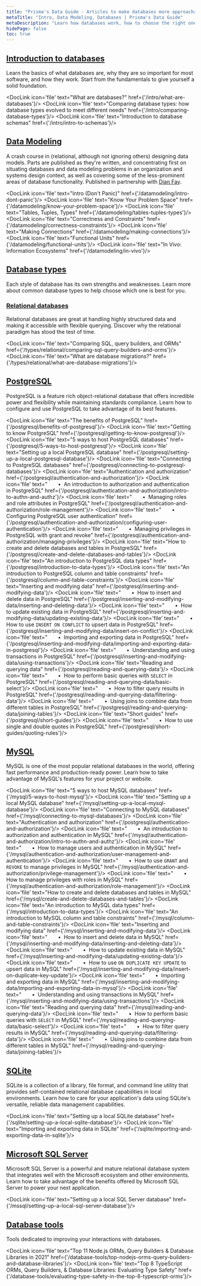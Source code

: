```yaml
---
title: "Prisma's Data Guide - Articles to make databases more approachable"
metaTitle: "Intro, Data Modeling, Databases | Prisma's Data Guide"
metaDescription: "Learn how databases work, how to choose the right one, and how to use databases with your applications to their full potential."
hidePage: false
toc: true
---
```


## [Introduction to databases](/intro) 
Learn the basics of what databases are, why they are so important for most software, and how they work.  Start from the fundamentals to give yourself a solid foundation.

<DocLink icon='file' text="What are databases?" href={'/intro/what-are-databases'}/>
<DocLink icon='file' text="Comparing database types: how database types evolved to meet different needs" href={'/intro/comparing-database-types'}/>
<DocLink icon='file' text="Introduction to database schemas" href={'/intro/intro-to-schemas'}/>

## [Data Modeling](/datamodeling)

A crash course in (relational, although not ignoring others) designing data models. Parts are published as they're written, and concentrating first on situating databases and data modeling problems in an organization and systems design context, as well as covering some of the less-prominent areas of database functionality. Published in partnership with [Dian Fay](https://twitter.com/dianmfay?lang=en).

<DocLink icon='file' text="Intro (Don't Panic)" href={'/datamodeling/intro-dont-panic'}/>
<DocLink icon='file' text="Know Your Problem Space" href={'/datamodeling/know-your-problem-space'}/>
<DocLink icon='file' text="Tables, Tuples, Types" href={'/datamodeling/tables-tuples-types'}/>
<DocLink icon='file' text="Correctness and Constraints" href={'/datamodeling/correctness-constraints'}/>
<DocLink icon='file' text="Making Connections" href={'/datamodeling/making-connections'}/>
<DocLink icon='file' text="Functional Units" href={'/datamodeling/functional-units'}/>
<DocLink icon='file' text="In Vivo: Information Ecosystems" href={'/datamodeling/in-vivo'}/>

## [Database types](/types)

Each style of database has its own strengths and weaknesses.  Learn more about common database types to help choose which one is best for you.

### [Relational databases](/types/relational)

Relational databases are great at handling highly structured data and making it accessible with flexible querying.  Discover why the relational paradigm has stood the test of time.

<DocLink icon='file' text="Comparing SQL, query builders, and ORMs" href={'/types/relational/comparing-sql-query-builders-and-orms'}/>
<DocLink icon='file' text="What are database migrations?" href={'/types/relational/what-are-database-migrations'}/>

## [PostgreSQL](/postgresql)

PostgreSQL is a feature rich object-relational database that offers incredible power and flexibility while maintaining standards compliance.  Learn how to configure and use PostgreSQL to take advantage of its best features.

<DocLink icon='file' text="The benefits of PostgreSQL" href={'/postgresql/benefits-of-postgresql'}/>
<DocLink icon='file' text="Getting to know PostgreSQL" href={'/postgresql/getting-to-know-postgresql'}/>
<DocLink icon='file' text="5 ways to host PostgreSQL databases" href={'/postgresql/5-ways-to-host-postgresql'}/>
<DocLink icon='file' text="Setting up a local PostgreSQL database" href={'/postgresql/setting-up-a-local-postgresql-database'}/>
<DocLink icon='file' text="Connecting to PostgreSQL databases" href={'/postgresql/connecting-to-postgresql-databases'}/>
<DocLink icon='file' text="Authentication and authorization" href={'/postgresql/authentication-and-authorization'}/>
<DocLink icon='file' text="&emsp;&emsp;&bull;&nbsp; An introduction to authorization and authentication in PostgreSQL" href={'/postgresql/authentication-and-authorization/intro-to-authn-and-authz'}/>
<DocLink icon='file' text="&emsp;&emsp;&bull;&nbsp; Managing roles and role attributes in PostgreSQL" href={'/postgresql/authentication-and-authorization/role-management'}/>
<DocLink icon='file' text="&emsp;&emsp;&bull;&nbsp; Configuring PostgreSQL user authentication" href={'/postgresql/authentication-and-authorization/configuring-user-authentication'}/>
<DocLink icon='file' text="&emsp;&emsp;&bull;&nbsp; Managing privileges in PostgreSQL with grant and revoke" href={'/postgresql/authentication-and-authorization/managing-privileges'}/>
<DocLink icon='file' text="How to create and delete databases and tables in PostgreSQL" href={'/postgresql/create-and-delete-databases-and-tables'}/>
<DocLink icon='file' text="An introduction to PostgreSQL data types" href={'/postgresql/introduction-to-data-types'}/>
<DocLink icon='file' text="An introduction to PostgreSQL column and table constraints" href={'/postgresql/column-and-table-constraints'}/>
<DocLink icon='file' text="Inserting and modifying data" href={'/postgresql/inserting-and-modifying-data'}/>
<DocLink icon='file' text="&emsp;&emsp;&bull;&nbsp; How to insert and delete data in PostgreSQL" href={'/postgresql/inserting-and-modifying-data/inserting-and-deleting-data'}/>
<DocLink icon='file' text="&emsp;&emsp;&bull;&nbsp; How to update existing data in PostgreSQL" href={'/postgresql/inserting-and-modifying-data/updating-existing-data'}/>
<DocLink icon='file' text="&emsp;&emsp;&bull;&nbsp; How to use `INSERT ON CONFLICT` to upsert data in PostgreSQL" href={'/postgresql/inserting-and-modifying-data/insert-on-conflict'}/>
<DocLink icon='file' text="&emsp;&emsp;&bull;&nbsp; Importing and exporting data in PostgreSQL" href={'/postgresql/inserting-and-modifying-data/importing-and-exporting-data-in-postgresql'}/>
<DocLink icon='file' text="&emsp;&emsp;&bull;&nbsp; Understanding and using transactions in PostgreSQL" href={'/postgresql/inserting-and-modifying-data/using-transactions'}/>
<DocLink icon='file' text="Reading and querying data" href={'/postgresql/reading-and-querying-data'}/>
<DocLink icon='file' text="&emsp;&emsp;&bull;&nbsp; How to perform basic queries with `SELECT` in PostgreSQL" href={'/postgresql/reading-and-querying-data/basic-select'}/>
<DocLink icon='file' text="&emsp;&emsp;&bull;&nbsp; How to filter query results in PostgreSQL" href={'/postgresql/reading-and-querying-data/filtering-data'}/>
<DocLink icon='file' text="&emsp;&emsp;&bull;&nbsp; Using joins to combine data from different tables in PostgreSQL" href={'/postgresql/reading-and-querying-data/joining-tables'}/>
<DocLink icon='file' text="Short guides" href={'/postgresql/short-guides'}/>
<DocLink icon='file' text="&emsp;&emsp;&bull;&nbsp; How to use single and double quotes in PostgreSQL" href={'/postgresql/short-guides/quoting-rules'}/>

## [MySQL](/mysql)

MySQL is one of the most popular relational databases in the world, offering fast performance and production-ready power.  Learn how to take advantage of MySQL's features for your project or website.

<DocLink icon='file' text="5 ways to host MySQL databases" href={'/mysql/5-ways-to-host-mysql'}/>
<DocLink icon='file' text="Setting up a local MySQL database" href={'/mysql/setting-up-a-local-mysql-database'}/>
<DocLink icon='file' text="Connecting to MySQL databases" href={'/mysql/connecting-to-mysql-databases'}/>
<DocLink icon='file' text="Authentication and authorization" href={'/postgresql/authentication-and-authorization'}/>
<DocLink icon='file' text="&emsp;&emsp;&bull;&nbsp; An introduction to authorization and authentication in MySQL" href={'/mysql/authentication-and-authorization/intro-to-authn-and-authz'}/>
<DocLink icon='file' text="&emsp;&emsp;&bull;&nbsp; How to manage users and authentication in MySQL" href={'/mysql/authentication-and-authorization/user-management-and-authentication'}/>
<DocLink icon='file' text="&emsp;&emsp;&bull;&nbsp; How to use `GRANT` and `REVOKE` to manage privileges in MySQL" href={'/mysql/authentication-and-authorization/privilege-management'}/>
<DocLink icon='file' text="&emsp;&emsp;&bull;&nbsp; How to manage privileges with roles in MySQL" href={'/mysql/authentication-and-authorization/role-management'}/>
<DocLink icon='file' text="How to create and delete databases and tables in MySQL" href={'/mysql/create-and-delete-databases-and-tables'}/>
<DocLink icon='file' text="An introduction to MySQL data types" href={'/mysql/introduction-to-data-types'}/>
<DocLink icon='file' text="An introduction to MySQL column and table constraints" href={'/mysql/column-and-table-constraints'}/>
<DocLink icon='file' text="Inserting and modifying data" href={'/mysql/inserting-and-modifying-data'}/>
<DocLink icon='file' text="&emsp;&emsp;&bull;&nbsp; How to insert and delete data in MySQL" href={'/mysql/inserting-and-modifying-data/inserting-and-deleting-data'}/>
<DocLink icon='file' text="&emsp;&emsp;&bull;&nbsp; How to update existing data in MySQL" href={'/mysql/inserting-and-modifying-data/updating-existing-data'}/>
<DocLink icon='file' text="&emsp;&emsp;&bull;&nbsp; How to use `ON DUPLICATE KEY UPDATE` to upsert data in MySQL" href={'/mysql/inserting-and-modifying-data/insert-on-duplicate-key-update'}/>
<DocLink icon='file' text="&emsp;&emsp;&bull;&nbsp; Importing and exporting data in MySQL" href={'/mysql/inserting-and-modifying-data/importing-and-exporting-data-in-mysql'}/>
<DocLink icon='file' text="&emsp;&emsp;&bull;&nbsp; Understanding and using transactions in MySQL" href={'/mysql/inserting-and-modifying-data/using-transactions'}/>
<DocLink icon='file' text="Reading and querying data" href={'/mysql/reading-and-querying-data'}/>
<DocLink icon='file' text="&emsp;&emsp;&bull;&nbsp; How to perform basic queries with `SELECT` in MySQL" href={'/mysql/reading-and-querying-data/basic-select'}/>
<DocLink icon='file' text="&emsp;&emsp;&bull;&nbsp; How to filter query results in MySQL" href={'/mysql/reading-and-querying-data/filtering-data'}/>
<DocLink icon='file' text="&emsp;&emsp;&bull;&nbsp; Using joins to combine data from different tables in MySQL" href={'/mysql/reading-and-querying-data/joining-tables'}/>

## [SQLite](/sqlite)

SQLite is a collection of a library, file format, and command line utility that provides self-contained relational database capabilities in local environments.  Learn how to care for your application's data using SQLite's versatile, reliable data management capabilities.

<DocLink icon='file' text="Setting up a local SQLite database" href={'/sqlite/setting-up-a-local-sqlite-database'}/>
<DocLink icon='file' text="Importing and exporting data in SQLite" href={'/sqlite/importing-and-exporting-data-in-sqlite'}/>

## [Microsoft SQL Server](/mssql)

Microsoft SQL Server is a powerful and mature relational database system that integrates well with the Microsoft ecosystem and other environments.  Learn how to take advantage of the benefits offered by Microsoft SQL Server to power your next application.

<DocLink icon='file' text="Setting up a local SQL Server database" href={'/mssql/setting-up-a-local-sql-server-database'}/>

## [Database tools](/database-tools)

Tools dedicated to improving your interactions with databases.

<DocLink icon='file' text="Top 11 Node.js ORMs, Query Builders & Database Libraries in 2021" href={'/database-tools/top-nodejs-orms-query-builders-and-database-libraries'}/>
<DocLink icon='file' text="Top 8 TypeScript ORMs, Query Builders, & Database Libraries: Evaluating Type Safety" href={'/database-tools/evaluating-type-safety-in-the-top-8-typescript-orms'}/>

